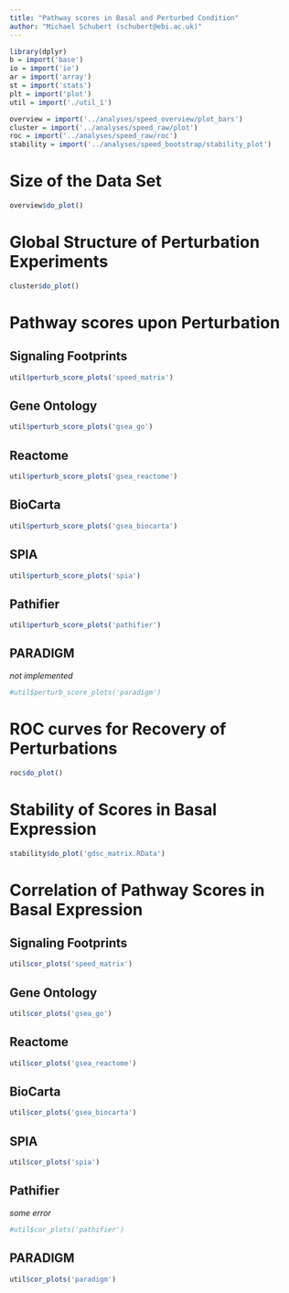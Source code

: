 ```yaml
---
title: "Pathway scores in Basal and Perturbed Condition"
author: "Michael Schubert (schubert@ebi.ac.uk)"
---
```


```r
library(dplyr)
b = import('base')
io = import('io')
ar = import('array')
st = import('stats')
plt = import('plot')
util = import('./util_1')

overview = import('../analyses/speed_overview/plot_bars')
cluster = import('../analyses/speed_raw/plot')
roc = import('../analyses/speed_raw/roc')
stability = import('../analyses/speed_bootstrap/stability_plot')
```

# Size of the Data Set

```r
overview$do_plot()
```

# Global Structure of Perturbation Experiments

```r
cluster$do_plot()
```

# Pathway scores upon Perturbation

## Signaling Footprints

```r
util$perturb_score_plots('speed_matrix')
```

## Gene Ontology

```r
util$perturb_score_plots('gsea_go')
```

## Reactome

```r
util$perturb_score_plots('gsea_reactome')
```

## BioCarta

```r
util$perturb_score_plots('gsea_biocarta')
```

## SPIA

```r
util$perturb_score_plots('spia')
```

## Pathifier

```r
util$perturb_score_plots('pathifier')
```

## PARADIGM

*not implemented*

```r
#util$perturb_score_plots('paradigm')
```

# ROC curves for Recovery of Perturbations

```r
roc$do_plot()
```

# Stability of Scores in Basal Expression

```r
stability$do_plot('gdsc_matrix.RData')
```

# Correlation of Pathway Scores in Basal Expression

## Signaling Footprints

```r
util$cor_plots('speed_matrix')
```

## Gene Ontology

```r
util$cor_plots('gsea_go')
```

## Reactome

```r
util$cor_plots('gsea_reactome')
```

## BioCarta

```r
util$cor_plots('gsea_biocarta')
```

## SPIA

```r
util$cor_plots('spia')
```

## Pathifier

*some error*

```r
#util$cor_plots('pathifier')
```

## PARADIGM

```r
util$cor_plots('paradigm')
```

